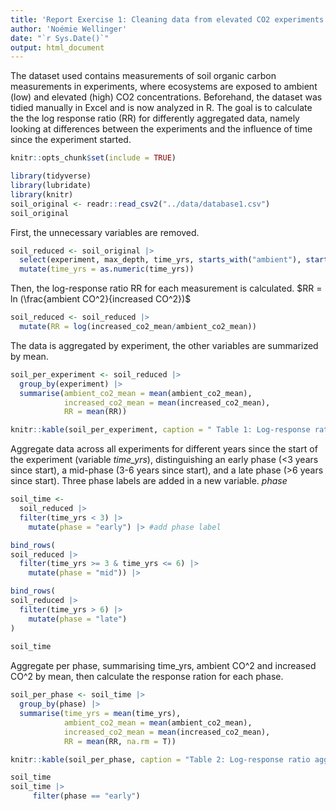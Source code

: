 ```yaml
---
title: 'Report Exercise 1: Cleaning data from elevated CO2 experiments'
author: 'Noémie Wellinger'
date: "`r Sys.Date()`"
output: html_document
---
```



The dataset used contains measurements of soil organic carbon measurements in experiments, where ecosystems are exposed to ambient (low) and elevated (high) CO2 concentrations. 
Beforehand, the dataset was tidied manually in Excel and is now analyzed in R. 
The goal is to calculate the the log response ratio (RR) for differently aggregated data, namely looking at differences between the experiments and the influence of time since the experiment started.


```r
knitr::opts_chunk$set(include = TRUE)
```

```r
library(tidyverse)
library(lubridate)
library(knitr)
soil_original <- readr::read_csv2("../data/database1.csv")
soil_original
```


First, the unnecessary variables are removed.
```r
soil_reduced <- soil_original |>
  select(experiment, max_depth, time_yrs, starts_with("ambient"), starts_with("increased")) |>
  mutate(time_yrs = as.numeric(time_yrs))
```
Then, the log-response ratio RR for each measurement is calculated.
$RR = ln (\frac{ambient CO^2}{increased CO^2})$

```r
soil_reduced <- soil_reduced |> 
  mutate(RR = log(increased_co2_mean/ambient_co2_mean))
```

The data is aggregated by experiment, the other variables are summarized by mean.
```r
soil_per_experiment <- soil_reduced |>
  group_by(experiment) |> 
  summarise(ambient_co2_mean = mean(ambient_co2_mean), 
            increased_co2_mean = mean(increased_co2_mean),
            RR = mean(RR))

knitr::kable(soil_per_experiment, caption = " Table 1: Log-response ratio aggregated per experiment", digits = 4)
```

Aggregate data across all experiments for different years since the start of the experiment (variable *time_yrs*), distinguishing an early phase (<3 years since start), a mid-phase (3-6 years since start), and a late phase (>6 years since start). Three phase labels are added in a new variable. *phase*
```r
soil_time <- 
  soil_reduced |>
  filter(time_yrs < 3) |> 
    mutate(phase = "early") |> #add phase label

bind_rows(
soil_reduced |>
  filter(time_yrs >= 3 & time_yrs <= 6) |> 
    mutate(phase = "mid")) |>

bind_rows(
soil_reduced |>   
  filter(time_yrs > 6) |> 
    mutate(phase = "late")
)
 
soil_time
```
Aggregate per phase, summarising time_yrs, ambient CO^2 and increased CO^2 by mean, then calculate the response ration for each phase.
```r
soil_per_phase <- soil_time |>
  group_by(phase) |> 
  summarise(time_yrs = mean(time_yrs), 
            ambient_co2_mean = mean(ambient_co2_mean), 
            increased_co2_mean = mean(increased_co2_mean),
            RR = mean(RR, na.rm = T))

knitr::kable(soil_per_phase, caption = "Table 2: Log-response ratio aggregated per phase", digits = 4, "simple")
```

```r
soil_time
soil_time |>
     filter(phase == "early")
```

